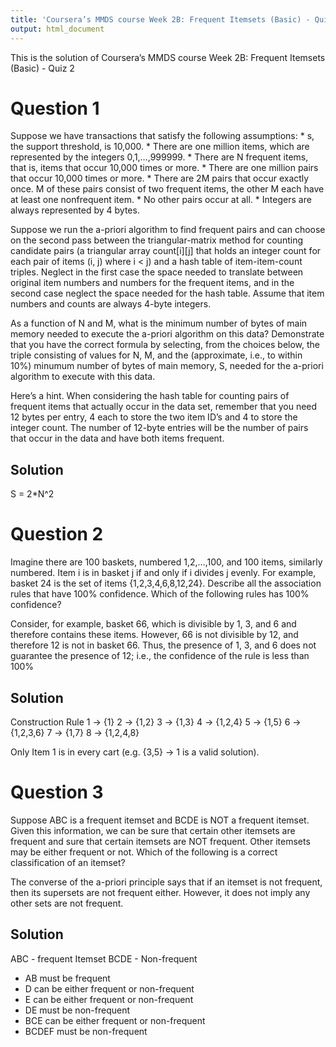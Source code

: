 ```yaml
---
title: 'Coursera’s MMDS course Week 2B: Frequent Itemsets (Basic) - Quiz 2'
output: html_document
---
```


This is the solution of Coursera’s MMDS course Week 2B: Frequent Itemsets (Basic) - Quiz 2

# Question 1

Suppose we have transactions that satisfy the following assumptions: 
* s, the support threshold, is 10,000.
* There are one million items, which are represented by the integers 0,1,...,999999.
* There are N frequent items, that is, items that occur 10,000 times or more.
* There are one million pairs that occur 10,000 times or more.
* There are 2M pairs that occur exactly once. M of these pairs consist of two frequent items, the other M each have at least one nonfrequent item.
* No other pairs occur at all.
* Integers are always represented by 4 bytes.

Suppose we run the a-priori algorithm to find frequent pairs and can choose on the second pass between the triangular-matrix method for counting candidate pairs (a triangular array count[i][j] that holds an integer count for each pair of items (i, j) where i < j) and a hash table of item-item-count triples. Neglect in the first case the space needed to translate between original item numbers and numbers for the frequent items, and in the second case neglect the space needed for the hash table. Assume that item numbers and counts are always 4-byte integers. 

As a function of N and M, what is the minimum number of bytes of main memory needed to execute the a-priori algorithm on this data? Demonstrate that you have the correct formula by selecting, from the choices below, the triple consisting of values for N, M, and the (approximate, i.e., to within 10%) minumum number of bytes of main memory, S, needed for the a-priori algorithm to execute with this data.

Here's a hint. When considering the hash table for counting pairs of frequent items that actually occur in the data set, remember that you need 12 bytes per entry, 4 each to store the two item ID's and 4 to store the integer count. The number of 12-byte entries will be the number of pairs that occur in the data and have both items frequent.

## Solution

   S = 2*N^2
    

# Question 2

Imagine there are 100 baskets, numbered 1,2,...,100, and 100 items, similarly numbered. Item i is in basket j if and only if i divides j evenly. For example, basket 24 is the set of items {1,2,3,4,6,8,12,24}. Describe all the association rules that have 100% confidence. Which of the following rules has 100% confidence?

Consider, for example, basket 66, which is divisible by 1, 3, and 6 and therefore contains these items. However, 66 is not divisible by 12, and therefore 12 is not in basket 66. Thus, the presence of 1, 3, and 6 does not guarantee the presence of 12; i.e., the confidence of the rule is less than 100%


## Solution

Construction Rule
    1 -> {1}
    2 -> {1,2}
    3 -> {1,3}
    4 -> {1,2,4}
    5 -> {1,5}
    6 -> {1,2,3,6}
    7 -> {1,7}
    8 -> {1,2,4,8}
    
Only Item 1 is in every cart (e.g. {3,5} -> 1 is a valid solution).


# Question 3

Suppose ABC is a frequent itemset and BCDE is NOT a frequent itemset. Given this information, we can be sure that certain other itemsets are frequent and sure that certain itemsets are NOT frequent. Other itemsets may be either frequent or not. Which of the following is a correct classification of an itemset?

The converse of the a-priori principle says that if an itemset is not frequent, then its supersets are not frequent either. However, it does not imply any other sets are not frequent.

## Solution

ABC - frequent Itemset
BCDE - Non-frequent

* AB must be frequent
* D can be either frequent or non-frequent
* E can be either frequent or non-frequent
* DE must be non-frequent
* BCE can be either frequent or non-frequent
* BCDEF must be non-frequent
